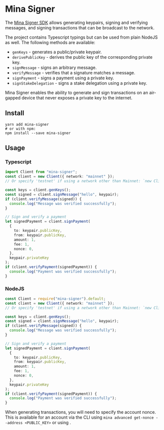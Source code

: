 
# Mina Signer

The [Mina Signer SDK](https://github.com/MinaProtocol/mina/tree/develop/frontend/mina-signer) allows generating keypairs, signing and verifying messages, and signing transactions that can be broadcast to the network.

The project contains Typescript typings but can be used from plain NodeJS as well. The following methods are available:

- `genKeys` - generates a public/private keypair.
- `derivePublicKey` - derives the public key of the corresponding private key.
- `signMessage` - signs an arbitrary message.
- `verifyMessage` - verifies that a signature matches a message.
- `signPayment` - signs a payment using a private key.
- `signStakeDelegation` - signs a stake delegation using a private key.

<Alert>

Mina Signer enables the ability to generate and sign transactions on an air-gapped device that never exposes a private key to the internet.

</Alert>

## Install

```
yarn add mina-signer
# or with npm:
npm install --save mina-signer
```

## Usage

### Typescript

```typescript
import Client from "mina-signer";
const client = new Client({ network: "mainnet" });
// Or specify 'testnet' if using a network other than Mainnet: `new Client({ network: "testnet" })`

const keys = client.genKeys();
const signed = client.signMessage("hello", keypair);
if (client.verifyMessage(signed)) {
  console.log("Message was verified successfully");
}

// Sign and verify a payment
let signedPayment = client.signPayment(
  {
    to: keypair.publicKey,
    from: keypair.publicKey,
    amount: 1,
    fee: 1,
    nonce: 0,
  },
  keypair.privateKey
);
if (client.verifyPayment(signedPayment)) {
  console.log("Payment was verified successfully");
}
```

### NodeJS

```typescript
const Client = require("mina-signer").default;
const client = new Client({ network: "mainnet" });
// Or specify 'testnet' if using a network other than Mainnet: `new Client({ network: "testnet" })`

const keys = client.genKeys();
const signed = client.signMessage("hello", keypair);
if (client.verifyMessage(signed)) {
  console.log("Message was verified successfully");
}

// Sign and verify a payment
let signedPayment = client.signPayment(
  {
    to: keypair.publicKey,
    from: keypair.publicKey,
    amount: 1,
    fee: 1,
    nonce: 0,
  },
  keypair.privateKey
);
if (client.verifyPayment(signedPayment)) {
  console.log("Payment was verified successfully");
}
```

<Alert>

When generating transactions, you will need to specify the account nonce. This is available for an account via the CLI using `mina advanced get-nonce --address <PUBLIC_KEY>` or using <DocLink copy="GraphQL" url="/developers/graphql-api" />.

</Alert>
